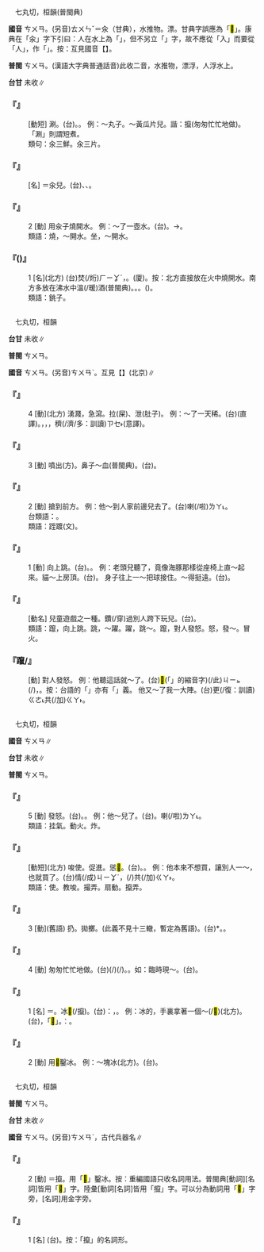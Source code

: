 
=={{ruby|汆|ㄘㄨㄢ}}==

　七丸切，桓韻(普閩典)

'''國音''' <rt>ㄘㄨㄢ</rt>。(另音)<rt>ㄊㄨㄣˇ</rt>＝汆（甘典），水推物。漂。甘典字誤應為「<mark>&#xf855a;</mark>」。康典在「汆」字下引曰：人在水上為「{{ruby|<mark>&#xf855a;</mark>|ㄊㄨㄣˇ}}」，但不另立「{{ruby|<mark>&#xf855a;</mark>|ㄊㄨㄣˇ}}」字，故不應從「入」而要從「人」，作「{{ruby|<mark>&#xf855a;</mark>|ㄊㄨㄣˇ}}」。按：互見國音【{{ruby|汆|ㄊㄨㄣˇ}}】。

'''普閩''' <rt>ㄘㄨㄢ</rt>。(漢語大字典普通話音)此{{ruby|<mark>&#xf855a;</mark>|ㄊㄨㄣˇ}}收二音{{ruby|：|ㄊㄨㄣˇ}}{{ruby|。|ㄑㄧㄡˊ}}{{ruby|。|ㄊㄨㄣˇ}}，水推物，漂浮{{ruby|。|ㄑㄧㄡˊ}}，人浮水上。

'''台甘''' 未收∥

    

==='''『{{ruby|汆|ㄘㄨㄢ}}{{ruby|湯|ㄊㄤ}}』'''===
: [動短] 涮。(台){{ruby|煠|ㄙㄚㆷ ͘}}。{{ruby|燙|ㄊㆭ˪}}。 例：～丸子。～黃瓜片兒。諧：攛(匆匆忙忙地做)。「涮」則謂短煮。
:類句：汆三鮮。汆三片。
:
    

==='''『{{ruby|汆|ㄘㄨㄢ}}{{ruby|子|·ㄗˇ}}』'''===
: [名] ＝汆兒。(台){{ruby|牽|ㄎㄢ}}{{ruby|羹|ㄍㆥ}}{{ruby|/|ㄍㆪ}}{{ruby|丌|ㆤ}}{{ruby|肉|ㆠㄚㆷ}}、{{ruby|筍|ㄙㄨㄣˋ}}、{{ruby|菜|ㄘㄞ˪}}{{ruby|等|ㄉㄧㄥˋ}}。
    

==='''『{{ruby|汆|ㄘㄨㄢ}}』'''===
:2  [動] 用汆子燒開水。 例：～了一壺水。(台){{ruby|烆|ㄏㄧㆩˊ}}{{ruby|一|ㄐㄧㆵ ͘}}{{ruby|罐|ㄍㄨㄢ˪}}{{ruby|滾|ㄍㄨㄣˋ}}{{ruby|水|ㄗㄨㄧˋ}}。→{{ruby|烆|ㄏㄧㆩˊ}}{{ruby|一|ㄐㄧㆵ ͘}}{{ruby|鈷|ㄍㆦˋ}}{{ruby|滾|ㄍㄨㄣˋ}}{{ruby|水|ㄗㄨㄧˋ}}。
:類語：燒，～開水。坐，～開水。
:
    

==='''『{{ruby|汆|ㄘㄨㄢ}}({{ruby|兒|ㄦ}})』'''===
:1  [名](北方) (台)焚(/烆)<rt>ㄏㄧㆩˊ</rt>{{ruby|燒|ㄒㄧㄜ}}{{ruby|水|ㄗㄨㄧˋ}}{{ruby|用|ㄧㄥ˫}}{{ruby|/|ㄧㆲ˫}}{{ruby|丌|ㆤ}}{{ruby|薄|ㄅㄜㆷ ͘}}{{ruby|鐵|ㄊㄧㆷ}}{{ruby|筒|ㄉㄤˊ}}，{{ruby|圓|ㆪˊ}}{{ruby|而|ㆢㄧˊ}}{{ruby|/|ㄌㄧˊ}}{{ruby|高|ㄍㄨㄢˊ}}。(廈){{ruby|斠|ㄍㄠ˪}}。按：北方直接放在火中燒開水。南方多放在沸水中溫(/暖)酒(普閩典)。{{ruby|台|ㄉㄞˊ}}{{ruby|灣|ㄨㄢˊ}}{{ruby|舊|ㄍㄨ˫}}{{ruby|時|ㄒㄧˊ}}{{ruby|用|ㄧㄥ˫}}{{ruby|/|ㄧㆲ˫}}{{ruby|茶|ㄉㆤˊ}}{{ruby|鈷|ㄍㆦˋ}}{{ruby|烆|ㄏㄧㆩˊ}}{{ruby|水|ㄗㄨㄧˋ}}。{{ruby|圓|ㆪˊ}}{{ruby|形|ㄏㄧㄥˊ}}{{ruby|底|ㄉㄨㆤˋ}}{{ruby|/|ㄉㆤˋ}}{{ruby|大|ㄉㄨㄚ˫}}{{ruby|口|ㄎㄠˋ}}{{ruby|小|ㄒㄧㄜˋ}}。{{ruby|溫|ㄨㄣ}}{{ruby|酒|ㄐㄧㄨˋ}}{{ruby|則|ㄐㄧㄚㆷ}}{{ruby|用|ㄧㄥ˫}}{{ruby|/|ㄧㆲ˫}}{{ruby|日|ㆢㄧㆵ ͘}}{{ruby|/|ㄌㄧㆵ ͘}}{{ruby|製|ㄗㆤ˪}}{{ruby|瓷|ㄏㄨㄧˊ}}{{ruby|質|ㄐㄧㆵ}}{{ruby|小|ㄒㄧㄜˋ}}{{ruby|酒|ㄐㄧㄨˋ}}{{ruby|矸|ㄍㄢ}}({{ruby|瓶|ㄅㄢˊ}})。
:類語：銚子。
:
    

=={{ruby|躥|ㄘㄨㄢ}}==

　七丸切，桓韻

'''台甘''' 未收∥

'''普閩''' <rt>ㄘㄨㄢ</rt>。

'''國音''' <rt>ㄘㄨㄢ</rt>。(另音)<rt>ㄘㄨㄢˋ</rt>。互見【{{ruby|躥|ㄘㄨㄢˋ}}】(北京)∥

    

==='''『{{ruby|躥|ㄘㄨㄢ}}』'''===
:4  [動](北方) 湧濺，急瀉。拉(屎)、泄(肚子)。 例：～了一天稀。(台){{ruby|漏|ㄌㄠ˪}}{{ruby|歸|ㄍㄨㄧ}}{{ruby|日|ㆢㄧㆵ ͘}}{{ruby|/|ㄌㄧㆵ ͘}}{{ruby|丌|ㆤ}}{{ruby|屎|ㄙㄞˋ}}(直譯)。{{ruby|今|ㄍㄧㄣ}}{{ruby|仔|ㄚ}}{{ruby|日|ㆢㄧㆵ ͘}}{{ruby|/|ㄌㄧㆵ ͘}}，{{ruby|一|ㄐㄧㆵ ͘}}{{ruby|日|ㆢㄧㆵ ͘}}{{ruby|/|ㄌㄧㆵ ͘}}，{{ruby|一|ㄧㆵ}}{{ruby|直|ㄉㄧㆵ ͘}}{{ruby|漏|ㄌㄠ˪}}，{{ruby|漏|ㄌㄠ˪}}{{ruby|真|ㄐㄧㄣ}}穧(/濟/多：訓讀)<rt>ㄗㆤ˫</rt>{{ruby|/|ㄗㄨㆤ˫}}{{ruby|擺|ㄅㄞˋ}}{{ruby|屎|ㄙㄞˋ}}(意譯)。
    

==='''『{{ruby|躥|ㄘㄨㄢ}}』'''===
:3  [動] 噴出(方)。鼻子～血(普閩典)。(台){{ruby|鼻|ㄆㆪ˫}}{{ruby|<mark>&#xf91c7;</mark>|ㆠㄨ˫}}{{ruby|出|ㄘㄨㆵ}}{{ruby|血|ㄏㄨㄧㆷ}}{{ruby|/|ㄏㄨㆤㆷ}}{{ruby|來|ㄌㄞˊ}}。
    

==='''『{{ruby|躥|ㄘㄨㄢ}}』'''===
:2  [動] 搶到前方。 例：他～到人家前邊兒去了。(台){{ruby|伊|ㄧ}}{{ruby|逐|ㆢㄧㆦㆶ}}{{ruby|/|ㄌㄧㆦㆶ}}{{ruby|過|ㄍㄨㆤ˪}}{{ruby|/|ㄍㆤ˪}}{{ruby|別|ㄅㄚㆵ}}{{ruby|人|ㄌㄤˊ}}{{ruby|掙|ㄐㆪ˪}}{{ruby|做|ㄗㄨㆤ˪}}{{ruby|/|ㄗㄜ˪}}{{ruby|前|ㄐㄧㄥˊ}}{{ruby|去|ㄎㄧ˪}}喇(/啦)<rt>ㄌㄚ˪</rt>。
:台類語：{{ruby|鑽|ㄗㆭ˪}}。
:
:類語：跮踱(文)。
:
    

==='''『{{ruby|躥|ㄘㄨㄢ}}』'''===
:1  [動] 向上跳。(台){{ruby|踜|ㄌㄧㄥ˪}}{{ruby|高|ㄍㄨㄢˊ}}。{{ruby|跳|ㄉㄧㄜˊ}}{{ruby|起|·ㄎㄧˋ}}{{ruby|來|·ㄌㄞˊ}}。 例：老頭兒聽了，竟像海豚那樣從座椅上直～起來。貓～上房頂。(台){{ruby|貓|ㄋㄧㄠ}}{{ruby|跳|ㄊㄧㄠ˪}}{{ruby|起|·ㄎㄧˋ}}{{ruby|去|ㄎㄧ˪}}{{ruby|厝|ㄘㄨ˪}}{{ruby|頂|ㄉㄧㄥˋ}}。 身子往上一～把球接住。～得挺遠。(台){{ruby|跳|ㄊㄧㄠ˪}}{{ruby|去|·ㄎㄧ˪}}{{ruby|<mark>&#xffa42;</mark>|ㄍㄚㆷ}}{{ruby|真|ㄐㄧㄣ}}{{ruby|遠|ㄏㆭ˫}}。
    

==='''『{{ruby|躥|ㄘㄨㄢ}}{{ruby|嘎|ㄍㄚ}}{{ruby|巴|ㄅㄚ}}{{ruby|襠|ㄉㄤˇ}}』'''===
: [動名] 兒童遊戲之一種。鑽(/穿)過別人跨下玩兒。(台){{ruby|<mark>&#xf8fb8;</mark>|ㄋㆭ˪}}{{ruby|腳|ㄎㄚ}}{{ruby|縫|ㄆㄤ˫}}。
:類語：躥，向上跳。跳，～躍。躍，跳～。躥，對人發怒。怒，發～。冒火。
:
    

==='''『躥/{{ruby|攛|ㄘㄨㄢ}}』'''===
: [動] 對人發怒。 例：他聽這話就～了。(台){{ruby|伊|ㄧ}}{{ruby|聽|ㄊㄧㆩ}}{{ruby|著|ㄉㄧㄜㆷ ͘}}<mark>&#xffb50;</mark>(「{{ruby|此|ㄐㄧˋ}}{{ruby|一|ㄐㄧㆵ ͘}}」的縮音字)(/此)<rt>ㄐㄧㆵ</rt>{{ruby|丌|ㆤ}}{{ruby|話|ㄨㆤ˫}}{{ruby|著|ㄉㄧㄜㆷ}}(/{{ruby|都|ㄉㄜ˫}}){{ruby|起|·ㄎㄧˋ}}{{ruby|受|ㄒㄧㄨ˫}}{{ruby|氣|ㄎㄧ˪}}，{{ruby|趴|ㆠㆤㆷ}}{{ruby|起|·ㄎㄧˋ}}{{ruby|來|·ㄌㄞˊ}}{{ruby|跳|ㄊㄧㄠ˪}}。按：台語的「{{ruby|跳|ㄊㄧㄠ˪}}」亦有「{{ruby|罵|ㄇㄚ˫}}」義。 他又～了我一大陣。(台){{ruby|伊|ㄧ}}{{ruby|又|ㄧㄨ˫}}更(/復：訓讀)<rt>ㄍㄜ˪</rt>{{ruby|/|ㄍㄜㆷ}}共(/加)<rt>ㄍㄚ˫</rt>{{ruby|我|ㆣㄨㄚˋ}}{{ruby|罵|ㄇㆤ˫}}{{ruby|/|ㄇㄚ˫}}{{ruby|<mark>&#xffa42;</mark>|ㄍㄚㆷ}}{{ruby|真|ㄐㄧㄣ}}{{ruby|厲|ㄌㄧ˫}}{{ruby|害|ㄏㄞ˫}}。
    

=={{ruby|攛|ㄘㄨㄢ}}==

　七丸切，桓韻

'''國音''' <rt>ㄘㄨㄢ</rt>∥

'''台甘''' 未收∥

'''普閩''' <rt>ㄘㄨㄢ</rt>。

    

==='''『{{ruby|攛|ㄘㄨㄢ}}』'''===
:5  [動] 發怒。(台){{ruby|發|ㄏㄨㄚㆵ}}{{ruby|<mark>&#xffb4d;</mark>|ㄏㆲˊ}}。{{ruby|受|ㄒㄧㄨ˫}}{{ruby|氣|ㄎㄧ˪}}。 例：他～兒了。(台){{ruby|伊|ㄧ}}{{ruby|發|ㄏㄨㄚㆵ}}{{ruby|<mark>&#xffb4d;</mark>|ㄏㆲˊ}}。{{ruby|受|ㄒㄧㄨ˫}}{{ruby|氣|ㄎㄧ˪}}喇(/啦)<rt>ㄌㄚ˪</rt>。
:類語：挂氣。動火。炸。
:
    

==='''『{{ruby|攛|ㄘㄨㄢ}}{{ruby|掇|·ㄉㄨㄛˊ}}』'''===
: [動短](北方) 唆使。促進。慫<mark>&#xf8efe;</mark>。(台){{ruby|使|ㄙㄞˋ}}{{ruby|唆|ㄙㄜ˫}}。{{ruby|使|ㄙㄞˋ}}{{ruby|弄|ㄌㆲ˫}}。 例：他本來不想買，讓別人一～，也就買了。(台){{ruby|伊|ㄧ}}{{ruby|本|ㄅㄨㄣˋ}}情(/成)<rt>ㄐㄧㆩˊ</rt>{{ruby|無|ㆠㄜˊ}}{{ruby|想|ㄒㄧㆧ˫}}{{ruby|/|ㄒㄧㆫ˫}}{{ruby|<mark>&#xffa49;</mark>|ㆠㆤㆷ}}{{ruby|/|ㆠㄨㆤㆷ}}{{ruby|買|ㆠㄨㆤˋ}}{{ruby|/|ㆠㆤˋ}}，{{ruby|被|ㄅㄧ˫}}{{ruby|/|ㄏㆦ˫}}{{ruby|人|ㄌㄤˊ}}{{ruby|一|ㄐㄧㆵ ͘}}{{ruby|下|ㆤ˫}}{{ruby|哄|ㄏㆲˋ}}{{ruby|亦|ㄧㄚㆷ ͘}}{{ruby|著|ㄉㄧㄜㆷ}}(/{{ruby|都|ㄉㄜ˫}})共(/加)<rt>ㄍㄚ˫</rt>{{ruby|買|ㆠㄨㆤˋ}}{{ruby|/|ㆠㆤˋ}}{{ruby|起|·ㄎㄧˋ}}{{ruby|來|·ㄌㄞˊ}}。
:類語：{{ruby|嗾|ㄙㄡˇ}}使。教唆。撮弄。扇動。攛弄。
:
    

==='''『{{ruby|攛|ㄘㄨㄢ}}』'''===
:3  [動](舊語) 扔。拋擲。(此義不見十三轍，暫定為舊語)。(台){{ruby|掞|ㄉㄢ˪}}*。{{ruby|揕|ㄉㄧㆬ˪}}。
    

==='''『{{ruby|攛|ㄘㄨㄢ}}』'''===
:4  [動] 匆匆忙忙地做。(台){{ruby|趕|ㄍㄨㆩˋ}}{{ruby|趕|ㄍㄨㆩˋ}}{{ruby|緊|ㄍㄧㄣˋ}}{{ruby|緊|ㄍㄧㄣˋ}}{{ruby|做|ㄗㄨㆤ˪}}{{ruby|/|ㄗㄜ˪}}{{ruby|載|ㄉㄞ˫}}(/{{ruby|戴|ㄉㄞ˪}}){{ruby|事|ㄐㄧ˪}}(/{{ruby|事|ㄉㄞ˫}}{{ruby|情|ㄐㄧ˪}})。{{ruby|趕|ㄍㄨㆩˋ}}{{ruby|工|ㄍㄤ}}。如：臨時現～。(台){{ruby|臨|ㄌㄧㆬˊ}}{{ruby|時|ㄒㄧˊ}}{{ruby|現|ㄏㄧㄢ˫}}{{ruby|趕|ㄍㄨㆩˋ}}。
    

==='''『{{ruby|攛|ㄘㄨㄢ}}』'''===
:1  [名] ＝{{ruby|<mark>&#xf8f79;</mark>|ㄘㄨㄢ}}。冰<mark>&#xf8f79;</mark>(/攛)。(台){{ruby|按|ㄢ˪}}：{{ruby|鑿|ㄘㄚㆶ ͘}}{{ruby|冰|ㄅㄧㄥ}}{{ruby|丌|ㆤ}}{{ruby|鐵|ㄊㄧㆷ}}{{ruby|枝|ㄍㄧ}}，{{ruby|一|ㄐㄧㆵ ͘}}{{ruby|頭|ㄊㄠˊ}}{{ruby|尖|ㄐㄧㆰ}}{{ruby|有|ㄨ˫}}{{ruby|倒|ㄉㄜ˪}}{{ruby|勾|ㄍㄠ}}。 例：{{ruby|窖|ㄐㄧㄠˋ}}冰的，手裏拿著一個～(/<mark>&#xf8f79;</mark>)(北方)。(台){{ruby|鑿|ㄘㄚㆶ ͘}}{{ruby|冰|ㄅㄧㄥ}}{{ruby|丌|ㆤ}}{{ruby|人|ㄌㄤˊ}}，{{ruby|手|ㄑㄧㄨˋ}}{{ruby|裏|ㄌㄧㄣ˪}}{{ruby|<mark>&#xffb58;</mark>|ㆣㄧㄚㆷ ͘}}{{ruby|一|ㄐㄧㆵ ͘}}{{ruby|枝|ㄍㄧ}}「<mark>&#xf8f79;</mark>」。{{ruby|台|ㄉㄞˊ}}{{ruby|語|ㆣㄨˋ}}{{ruby|/|ㆣㄧˋ}}{{ruby|叫|ㄍㄧㄜ˪}}{{ruby|作|ㄗㄜ˪}}：{{ruby|冰|ㄅㄧㄥ}}{{ruby|鑿|ㄘㄚㆶ ͘}}{{ruby|仔|ㄚ}}。
    

==='''『{{ruby|攛|ㄘㄨㄢ}}』'''===
:2  [動] 用<mark>&#xf8f79;</mark>鑿冰。 例：～塊冰(北方)。(台){{ruby|用|ㄧㄥ˫}}{{ruby|/|ㄧㆲ˫}}{{ruby|冰|ㄅㄧㄥ}}{{ruby|鑿|ㄘㄚㆶ ͘}}{{ruby|仔|ㄚ}}{{ruby|鑿|ㄘㄚㆶ ͘}}{{ruby|一|ㄐㄧㆵ ͘}}{{ruby|塊|ㄉㆤ˪}}{{ruby|冰|ㄅㄧㄥ}}。
    

=={{ruby|<mark>&#xf8f79;</mark>|ㄘㄨㄢ}}==

　七丸切，桓韻

'''普閩''' <rt>ㄘㄨㄢ</rt>。

'''台甘''' 未收∥

'''國音''' <rt>ㄘㄨㄢ</rt>。(另音)<rt>ㄘㄨㄢˋ</rt>，古代兵器名∥

    

==='''『{{ruby|<mark>&#xf8f79;</mark>|ㄘㄨㄢ}}』'''===
:2  [動] ＝攛。用「<mark>&#xf8f79;</mark>」鑿冰。按：重編國語只收名詞用法。普閩典[動詞][名詞]皆用「<mark>&#xf8f79;</mark>」字。陸彙[動詞[名詞]皆用「攛」字。可以分為動詞用「<mark>&#xf8fab;</mark>」字旁，[名詞]用金字旁。
    

==='''『{{ruby|<mark>&#xf8f79;</mark>|ㄘㄨㄢ}}』'''===
:1  [名] (台){{ruby|鑿|ㄘㄚㆶ ͘}}{{ruby|冰|ㄅㄧㄥ}}{{ruby|丌|ㆤ}}{{ruby|大|ㄉㄨㄚ˫}}{{ruby|枝|ㄍㄧ}}{{ruby|鑽|ㄗㆭ˪}}{{ruby|仔|ㄚ}}。按：「攛」的名詞形。
    
